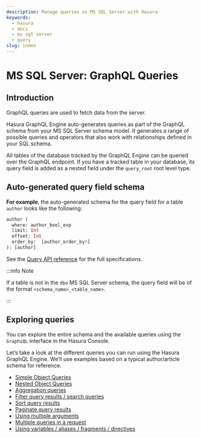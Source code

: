 ```yaml
---
description: Manage queries on MS SQL Server with Hasura
keywords:
  - hasura
  - docs
  - ms sql server
  - query
slug: index
---
```


# MS SQL Server: GraphQL Queries

## Introduction

GraphQL queries are used to fetch data from the server.

Hasura GraphQL Engine auto-generates queries as part of the GraphQL schema from your MS SQL Server schema model. It
generates a range of possible queries and operators that also work with relationships defined in your SQL schema.

All tables of the database tracked by the GraphQL Engine can be queried over the GraphQL endpoint. If you have a tracked
table in your database, its query field is added as a nested field under the `query_root` root level type.

## Auto-generated query field schema

**For example**, the auto-generated schema for the query field for a table `author` looks like the following:

```graphql
author (
  where: author_bool_exp
  limit: Int
  offset: Int
  order_by:  [author_order_by!]
): [author]
```

<!--

TODO: DBCOMPATIBILITY

      # single object select
      author_by_pk (
        # all primary key columns args
        id: Int!
      ): author

-->

See the [Query API reference](/api-reference/graphql-api/query.mdx) for the full specifications.

:::info Note

If a table is not in the `dbo` MS SQL Server schema, the query field will be of the format `<schema_name>_<table_name>`.

:::

## Exploring queries

You can explore the entire schema and the available queries using the `GraphiQL` interface in the Hasura Console.

Let’s take a look at the different queries you can run using the Hasura GraphQL Engine. We’ll use examples based on a
typical author/article schema for reference.

- [Simple Object Queries](/queries/ms-sql-server/simple-object-queries.mdx)
- [Nested Object Queries](/queries/ms-sql-server/nested-object-queries.mdx)
- [Aggregation queries](/queries/ms-sql-server/aggregation-queries.mdx)
- [Filter query results / search queries](/queries/ms-sql-server/query-filters.mdx)
- [Sort query results](/queries/ms-sql-server/sorting.mdx)
- [Paginate query results](/queries/ms-sql-server/pagination.mdx)
- [Using multiple arguments](/queries/ms-sql-server/multiple-arguments.mdx)
- [Multiple queries in a request](/queries/ms-sql-server/multiple-queries.mdx)
- [Using variables / aliases / fragments / directives](/queries/ms-sql-server/variables-aliases-fragments-directives.mdx)

<!--

  TODO: DBCOMPATIBILITY

  .. toctree::
    :maxdepth: 1

    Simple object queries <simple-object-queries>
    Nested object queries <nested-object-queries>
    Aggregation queries <aggregation-queries>
    Filter query results / search queries <query-filters>
    Sort query results <sorting>
    Distinct query results <distinct-queries>
    Paginate query results <pagination>
    Using multiple arguments <multiple-arguments>
    multiple-queries
    Using variables / aliases / fragments / directives <variables-aliases-fragments-directives>
    Query performance <performance>


-->
